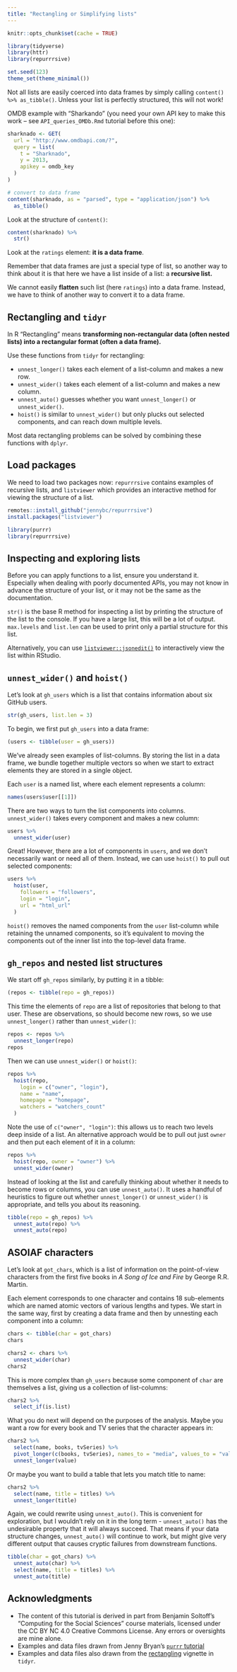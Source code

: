 ```yaml
---
title: "Rectangling or Simplifying lists"
---
```


```r
knitr::opts_chunk$set(cache = TRUE)
```

```r
library(tidyverse)
library(httr)
library(repurrrsive)

set.seed(123)
theme_set(theme_minimal())
```

Not all lists are easily coerced into data frames by simply calling `content() %>% as_tibble()`. Unless your list is perfectly structured, this will not work! 

OMDB example with "Sharkando" (you need your own API key to make this work -- see `API_queries_OMDb.Rmd` tutorial before this one):

```r

sharknado <- GET(
  url = "http://www.omdbapi.com/?",
  query = list(
    t = "Sharknado",
    y = 2013,
    apikey = omdb_key
  )
)

# convert to data frame
content(sharknado, as = "parsed", type = "application/json") %>%
  as_tibble()
```

Look at the structure of `content()`:

```r
content(sharknado) %>%
  str()
```

Look at the `ratings` element: **it is a data frame**. 

Remember that data frames are just a special type of list, so another way to think about it is that here we have a list inside of a list: a **recursive list.** 

We cannot easily **flatten** such list (here `ratings`) into a data frame. Instead, we have to think of another way to convert it to a data frame.


## Rectangling and `tidyr`

In R "Rectangling" means **transforming non-rectangular data (often nested lists) into a rectangular format (often a data frame).** 

Use these functions from `tidyr` for rectangling:

* `unnest_longer()` takes each element of a list-column and makes a new row.
* `unnest_wider()` takes each element of a list-column and makes a new column.
* `unnest_auto()` guesses whether you want `unnest_longer()` or `unnest_wider()`.
* `hoist()` is similar to `unnest_wider()` but only plucks out selected components, and can reach down multiple levels.
  
Most data rectangling problems can be solved by combining these functions with `dplyr`. 


## Load packages

We need to load two packages now: `repurrrsive` contains examples of recursive lists, and `listviewer` which provides an interactive method for viewing the structure of a list.

```r
remotes::install_github("jennybc/repurrrsive")
install.packages("listviewer")
```

```r
library(purrr)
library(repurrrsive)
```


## Inspecting and exploring lists

Before you can apply functions to a list, ensure you understand it. Especially when dealing with poorly documented APIs, you may not know in advance the structure of your list, or it may not be the same as the documentation. 

`str()` is the base R method for inspecting a list by printing the structure of the list to the console. If you have a large list, this will be a lot of output. `max.levels` and `list.len` can be used to print only a partial structure for this list.

Alternatively, you can use [`listviewer::jsonedit()`](https://github.com/timelyportfolio/listviewer) to interactively view the list within RStudio.


## `unnest_wider()` and `hoist()`

Let's look at `gh_users` which is a list that contains information about six GitHub users.

```r
str(gh_users, list.len = 3)
```

To begin, we first put `gh_users` into a data frame:

```r
(users <- tibble(user = gh_users))
```

We've already seen examples of list-columns. By storing the list in a data frame, we bundle together multiple vectors so when we start to extract elements they are stored in a single object.

Each `user` is a named list, where each element represents a column:

```r
names(users$user[[1]])
```

There are two ways to turn the list components into columns. `unnest_wider()` takes every component and makes a new column:

```r
users %>%
  unnest_wider(user)
```

Great! However, there are a lot of components in `users`, and we don't necessarily want or need all of them. Instead, we can use `hoist()` to pull out selected components:

```r
users %>%
  hoist(user,
    followers = "followers",
    login = "login",
    url = "html_url"
  )
```

`hoist()` removes the named components from the `user` list-column while retaining the unnamed components, so it's equivalent to moving the components out of the inner list into the top-level data frame.


## `gh_repos` and nested list structures

We start off `gh_repos` similarly, by putting it in a tibble:

```r
(repos <- tibble(repo = gh_repos))
```

This time the elements of `repo` are a list of repositories that belong to that user. These are observations, so should become new rows, so we use `unnest_longer()` rather than `unnest_wider()`:

```r
repos <- repos %>%
  unnest_longer(repo)
repos
```

Then we can use `unnest_wider()` or `hoist()`:

```r
repos %>%
  hoist(repo,
    login = c("owner", "login"),
    name = "name",
    homepage = "homepage",
    watchers = "watchers_count"
  )
```

Note the use of `c("owner", "login")`: this allows us to reach two levels deep inside of a list. An alternative approach would be to pull out just `owner` and then put each element of it in a column:

```r
repos %>%
  hoist(repo, owner = "owner") %>%
  unnest_wider(owner)
```

Instead of looking at the list and carefully thinking about whether it needs to become rows or columns, you can use `unnest_auto()`. It uses a handful of heuristics to figure out whether `unnest_longer()` or `unnest_wider()` is appropriate, and tells you about its reasoning.

```r
tibble(repo = gh_repos) %>%
  unnest_auto(repo) %>%
  unnest_auto(repo)
```

## ASOIAF characters

Let's look at `got_chars`, which is a list of information on the point-of-view characters from the first five books in *A Song of Ice and Fire* by George R.R. Martin.

Each element corresponds to one character and contains 18 sub-elements which are named atomic vectors of various lengths and types. We start in the same way, first by creating a data frame and then by unnesting each component into a column:

```r
chars <- tibble(char = got_chars)
chars

chars2 <- chars %>%
  unnest_wider(char)
chars2
```

This is more complex than `gh_users` because some component of `char` are themselves a list, giving us a collection of list-columns:

```r
chars2 %>%
  select_if(is.list)
```

What you do next will depend on the purposes of the analysis. Maybe you want a row for every book and TV series that the character appears in:

```r
chars2 %>%
  select(name, books, tvSeries) %>%
  pivot_longer(c(books, tvSeries), names_to = "media", values_to = "value") %>%
  unnest_longer(value)
```

Or maybe you want to build a table that lets you match title to name:

```r
chars2 %>%
  select(name, title = titles) %>%
  unnest_longer(title)
```

Again, we could rewrite using `unnest_auto()`. This is convenient for exploration, but I wouldn't rely on it in the long term - `unnest_auto()` has the undesirable property that it will always succeed. That means if your data structure changes, `unnest_auto()` will continue to work, but might give very different output that causes cryptic failures from downstream functions.

```r
tibble(char = got_chars) %>%
  unnest_auto(char) %>%
  select(name, title = titles) %>%
  unnest_auto(title)
```


## Acknowledgments

* The content of this tutorial is derived in part from Benjamin Soltoff’s “Computing for the Social Sciences” course materials, licensed under the CC BY NC 4.0 Creative Commons License. Any errors or oversights are mine alone.
* Examples and data files drawn from Jenny Bryan's [`purrr` tutorial](https://jennybc.github.io/purrr-tutorial/index.html)
* Examples and data files also drawn from the [rectangling ](https://tidyr.tidyverse.org/articles/rectangle.html) vignette in `tidyr`.
